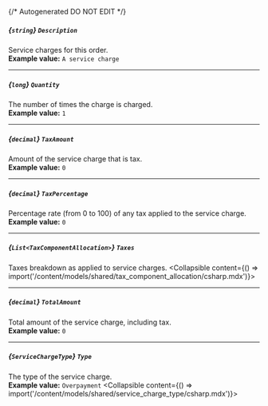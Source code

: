{/* Autogenerated DO NOT EDIT  */}

##### *{`string`}* `Description`
Service charges for this order.
<br/>
**Example value:** `A service charge`

---
##### *{`long`}* `Quantity`
The number of times the charge is charged.
<br/>
**Example value:** `1`

---
##### *{`decimal`}* `TaxAmount`
Amount of the service charge that is tax.
<br/>
**Example value:** `0`

---
##### *{`decimal`}* `TaxPercentage`
Percentage rate (from 0 to 100) of any tax applied to the service charge.
<br/>
**Example value:** `0`

---
##### *{`List<TaxComponentAllocation>`}* `Taxes`
Taxes breakdown as applied to service charges.
<Collapsible content={() => import('/content/models/shared/tax_component_allocation/csharp.mdx')}>
</Collapsible>

---
##### *{`decimal`}* `TotalAmount`
Total amount of the service charge, including tax.
<br/>
**Example value:** `0`

---
##### *{`ServiceChargeType`}* `Type`
The type of the service charge.
<br/>
**Example value:** `Overpayment`
<Collapsible content={() => import('/content/models/shared/service_charge_type/csharp.mdx')}>
</Collapsible>

